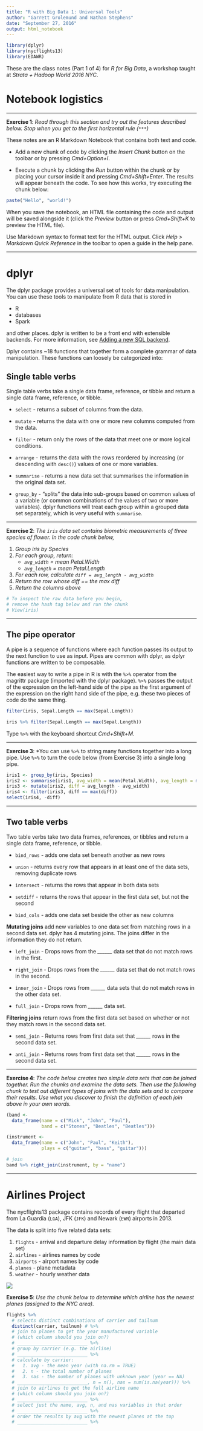 ```yaml
---
title: "R with Big Data 1: Universal Tools"
author: "Garrett Grolemund and Nathan Stephens"
date: "September 27, 2016"
output: html_notebook
---
```


```r
library(dplyr)
library(nycflights13)
library(EDAWR)
```

These are the class notes (Part 1 of 4) for *R for Big Data*, a workshop taught at *Strata + Hadoop World 2016 NYC*.

# Notebook logistics

***

**Exercise 1**: *Read through this section and try out the features described below. Stop when you get to the first horizontal rule (`***`)*

These notes are an R Markdown Notebook that contains both text and code.

* Add a new chunk of code by clicking the *Insert Chunk* button on the toolbar or by pressing *Cmd+Option+I*.

* Execute a chunk by clicking the *Run* button within the chunk or by placing your cursor inside it and pressing *Cmd+Shift+Enter*. The results will appear beneath the code. To see how this works, try executing the chunk below:

```r
paste("Hello", "world!")
```

When you save the notebook, an HTML file containing the code and output will be saved alongside it (click the *Preview* button or press *Cmd+Shift+K* to preview the HTML file).

Use Markdown syntax to format text for the HTML output. Click *Help > Markdown Quick Reference* in the toolbar to open a guide in the help pane.

***

# dplyr

The dplyr package provides a universal set of tools for data manipulation. You can use these tools to manipulate from R data that is stored in

* R
* databases
* Spark

and other places. dplyr is written to be a front end with extensible backends. For more information, see [Adding a new SQL backend](https://cran.r-project.org/web/packages/dplyr/vignettes/new-sql-backend.html).

Dplyr contains ~18 functions that together form a complete grammar of data manipulation. These functions can loosely be categorized into:

## Single table verbs

Single table verbs take a single data frame, reference, or tibble and return a single data frame, reference, or tibble. 

* `select` - returns a subset of columns from the data.

* `mutate` - returns the data with one or more new columns computed from the data.

* `filter` - return only the rows of the data that meet one or more logical conditions.

* `arrange` - returns the data with the rows reordered by increasing (or descending with `desc()`) values of one or more variables.

* `summarise` - returns a new data set that summarises the information in the original data set.

* `group_by` - "splits" the data into sub-groups based on common values of a variable (or common combinations of the values of two or more variables). dplyr functions will treat each group within a grouped data set separately, which is very useful with `summarise`.


***

**Exercise 2**: *The `iris` data set contains biometric measurements of three species of flower. In the code chunk below,* 

1. *Group iris by Species*
2. *For each group, return:*
    + *`avg_width` = mean Petal.Width* 
    + *`avg_length` = mean Petal.Length*
3. *For each row, calculate `diff = avg_length - avg_width`* 
4. *Return the row whose diff == the max diff*
5. *Return the columns above*

```r
# To inspect the raw data before you begin,
# remove the hash tag below and run the chunk
# View(iris)
```


***

## The pipe operator

A pipe is a sequence of functions where each function passes its output to the next function to use as input. Pipes are common with dplyr, as dplyr functions are written to be composable. 

The easiest way to write a pipe in R is with the ` %>% ` operator from the magrittr package (imported with the dplyr package). ` %>% ` passes the output of the expression on the left-hand side of the pipe as the first argument of the expression on the right hand side of the pipe, e.g. these two pieces of code do the same thing.

```r
filter(iris, Sepal.Length == max(Sepal.Length))
```

```r
iris %>% filter(Sepal.Length == max(Sepal.Length))
```

Type ` %>% ` with the keyboard shortcut *Cmd+Shift+M*.

***

**Exercise 3**: *You can use ` %>% ` to string many functions together into a long pipe. Use ` %>% ` to turn the code below (from Exercise 3) into a single long pipe.

```r
iris1 <- group_by(iris, Species)
iris2 <- summarise(iris1, avg_width = mean(Petal.Width), avg_length = mean(Petal.Length))
iris3 <- mutate(iris2, diff = avg_length - avg_width)
iris4 <- filter(iris3, diff == max(diff))
select(iris4, -diff)
```

***

## Two table verbs

Two table verbs take two data frames, references, or tibbles and return a single data frame, reference, or tibble. 

* `bind_rows` - adds one data set beneath another as new rows

* `union` - returns every row that appears in at least one of the data sets, removing duplicate rows

* `intersect` - returns the rows that appear in both data sets

* `setdiff` - returns the rows that appear in the first data set, but not the second

* `bind_cols` - adds one data set beside the other as new columns

**Mutating joins** add new variables to one data set from matching rows in a second data set. dplyr has 4 mutating joins. The joins differ in the information they do not return.

* `left_join` - Drops rows from the *______* data set that do not match rows in the first.

* `right_join` - Drops rows from the *______* data set that do not match rows in the second.

* `inner_join` - Drops rows from *______* data sets that do not match rows in the other data set.

* `full_join` - Drops rows from *______* data set.

**Filtering joins** return rows from the first data set based on whether or not they match rows in the second data set.

* `semi_join` - Returns rows from first data set that *______* rows in the second data set.

* `anti_join` - Returns rows from first data set that *______* rows in the second data set.


***

**Exercise 4**: *The code below creates two simple data sets that can be joined together. Run the chunks and examine the data sets. Then use the following chunk to test out different types of joins with the data sets and to compare their results. Use what you discover to finish the definition of each join above in your own words.*

```r
(band <- 
  data_frame(name = c("Mick", "John", "Paul"),
             band = c("Stones", "Beatles", "Beatles")))
```

```r
(instrument <- 
  data_frame(name = c("John", "Paul", "Keith"),
             plays = c("guitar", "bass", "guitar")))
```

```r
# join
band %>% right_join(instrument, by = "name")
```

***

# Airlines Project

The nycflights13 package contains records of every flight that departed from La Guardia (`LGA`), JFK (`JFK`) and Newark (`EWR`) airports in 2013.

The data is split into five related data sets:

1. `flights` - arrival and departure delay information by flight (the main data set)
2. `airlines` - airlines names by code
3. `airports` - airport names by code
4. `planes` - plane metadata
5. `weather` - hourly weather data

![](nycflights.png)

**Exercise 5**: *Use the chunk below to determine which airline has the newest planes (assigned to the NYC area).*

```r
flights %>%
  # selects distinct combinations of carrier and tailnum
  distinct(carrier, tailnum) # %>%
  # join to planes to get the year manufactured variable
  # (which column should you join on?)
  # __________________________ %>%
  # group by carrier (e.g. the airline)
  # __________________________ %>%
  # calculate by carrier:
  #   1. avg - the mean year (with na.rm = TRUE) 
  #   2. n - the total number of planes
  #   3. nas - the number of planes with unknown year (year == NA)
  # __________________________, n = n(), nas = sum(is.na(year))) %>%
  # join to airlines to get the full airline name 
  # (which column should you join on?)
  # __________________________ %>%
  # select just the name, avg, n, and nas variables in that order
  # __________________________ %>%
  # order the results by avg with the newest planes at the top
  # __________________________ %>%
```

